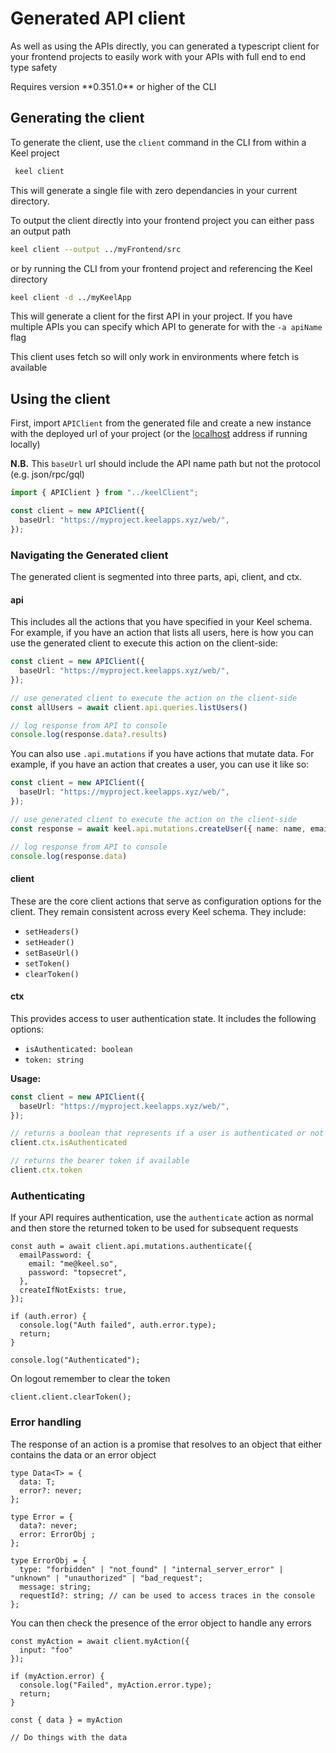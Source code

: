 # Generated API client

As well as using the APIs directly, you can generated a typescript client for your frontend projects to easily work with your APIs with full end to end type safety



<Callout>
Requires version **0.351.0** or higher of the CLI
</Callout>

## Generating the client

To generate the client, use the `client` command in the CLI from within a Keel project

```bash
 keel client
```

This will generate a single file with zero dependancies in your current directory.

To output the client directly into your frontend project you can either pass an output path

```bash
keel client --output ../myFrontend/src
```

or by running the CLI from your frontend project and referencing the Keel directory

```bash
keel client -d ../myKeelApp
```

This will generate a client for the first API in your project. If you have multiple APIs you can specify which API to generate for with the `-a apiName` flag

<Callout type="info">
This client uses fetch so will only work in environments where fetch is available
</Callout>

## Using the client

First, import `APIClient` from the generated file and create a new instance with the deployed url of your project (or the [localhost](http://localhost) address if running locally)

**N.B.** This `baseUrl` url should include the API name path but not the protocol (e.g. json/rpc/gql)

```ts
import { APIClient } from "../keelClient";

const client = new APIClient({
  baseUrl: "https://myproject.keelapps.xyz/web/",
});
```

### Navigating the Generated client

The generated client is segmented into three parts, api, client, and ctx.

#### api

This includes all the actions that you have specified in your Keel schema. For example, if you have an action that lists all users, here is how you can use the generated client to execute this action on the client-side:

```ts
const client = new APIClient({
  baseUrl: "https://myproject.keelapps.xyz/web/",
});

// use generated client to execute the action on the client-side
const allUsers = await client.api.queries.listUsers()

// log response from API to console
console.log(response.data?.results)
```

You can also use `.api.mutations` if you have actions that mutate data. For example, if you have an action that creates a user, you can use it like so:

```ts
const client = new APIClient({
  baseUrl: "https://myproject.keelapps.xyz/web/",
});

// use generated client to execute the action on the client-side
const response = await keel.api.mutations.createUser({ name: name, email: email});

// log response from API to console
console.log(response.data)
```

#### client

These are the core client actions that serve as configuration options for the client. They remain consistent across every Keel schema. They include:

- `setHeaders()`
- `setHeader()`
- `setBaseUrl()`
- `setToken()`
- `clearToken()`

#### ctx

This provides access to user authentication state. It includes the following options:

- `isAuthenticated: boolean`
- `token: string`

**Usage:**
```ts
const client = new APIClient({
  baseUrl: "https://myproject.keelapps.xyz/web/",
});

// returns a boolean that represents if a user is authenticated or not
client.ctx.isAuthenticated

// returns the bearer token if available
client.ctx.token
```


### Authenticating

If your API requires authentication, use the `authenticate` action as normal and then store the returned token to be used for subsequent requests

```tsx
const auth = await client.api.mutations.authenticate({
  emailPassword: {
    email: "me@keel.so",
    password: "topsecret",
  },
  createIfNotExists: true,
});

if (auth.error) {
  console.log("Auth failed", auth.error.type);
  return;
}

console.log("Authenticated");
```

On logout remember to clear the token

```tsx
client.client.clearToken();
```

### Error handling

The response of an action is a promise that resolves to an object that either contains the data or an error object

```tsx
type Data<T> = {
  data: T;
  error?: never;
};

type Error = {
  data?: never;
  error: ErrorObj ;
};

type ErrorObj = {
  type: "forbidden" | "not_found" | "internal_server_error" | "unknown" | "unauthorized" | "bad_request";
  message: string;
  requestId?: string; // can be used to access traces in the console
};
```

You can then check the presence of the error object to handle any errors

```tsx
const myAction = await client.myAction({
  input: "foo"
});

if (myAction.error) {
  console.log("Failed", myAction.error.type);
  return;
}

const { data } = myAction

// Do things with the data
```
